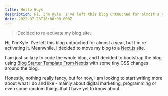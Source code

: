 ```yaml
---
title: Hello Guys
description: Hi, I'm Kyle. I've left this blog untouched for almost a year, but I'm re-activating it. Meanwhile, I decided to move my blog to a Next.js site.
date: 2022-07-23T16:00:00.000Z
---
```


> Decided to re-activate my blog site.

Hi, I'm Kyle. I've left this blog untouched for almost a year, but I'm re-activating it. Meanwhile, I decided to move my blog to a [Next.js](https://nextjs.org/) site.

I am just so lazy to code the whole blog, and I decided to bootstrap the blog using [Blog Starter Template From Nextjs](https://github.com/vercel/next.js/tree/canary/examples/blog-starter) with some tiny CSS changes around the blog.

Honestly, nothing really fancy, but for now, I am looking to start writing more about what I do and like - mainly about digital marketing, programming or even some random things that I have yet to know about.
